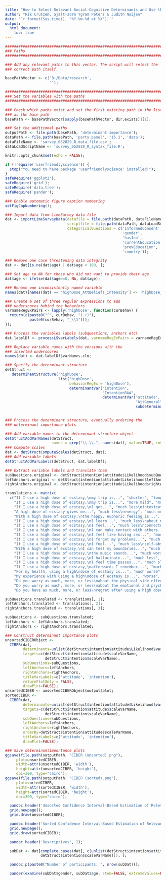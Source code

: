 ```yaml
---
title: "How to Select Relevant Social-Cognitive Determinants and Use them in the Development of Behaviour Change Interventions? Introducing Confidence Interval-Based Estimation of Relevance."
author: "Rik Crutzen, Gjalt-Jorn Ygram Peters & Judith Noijen"
date: "`r format(Sys.time(), '%Y-%m-%d at %X');`"
output:
  html_document:
    toc: true
---
```


```r

########################################################################
### Paths
########################################################################

### Add any relevant paths to this vector. The script will select the
### correct path itself.

basePathVector <- c('B:/Data/research',
                    '');

########################################################################
### Set the variables with the paths
########################################################################

### Check which paths exist and set the first existing path in the list
### as the base path
basePath <- basePathVector[sapply(basePathVector, dir.exists)][1];

### Set the additional paths
outputPath <- file.path(basePath, 'determinant-importance');
dataPath <- file.path(basePath, 'party panel', '15.1', 'data');
dataFileName <- 'survey_652829_R_data_file.csv';
dataLoadScriptName <- 'survey_652829_R_syntax_file.R';

knitr::opts_chunk$set(echo = FALSE);

if (!require('userfriendlyscience')) {
  stop("You need to have package 'userfriendlyscience' installed!");
}
safeRequire('ggplot2');
safeRequire('grid');
safeRequire('data.tree');
safeRequire('pander');

### Enable automatic figure caption numbering
setFigCapNumbering();

```

```r

### Import data from LimeSurvey data file
dat <- importLimeSurveyData(datafile = file.path(dataPath, dataFileName),
                            scriptfile = file.path(dataPath, dataLoadScriptName),
                            categoricalQuestions = c('informedConsent',
                                                     'gender',
                                                     'hasJob',
                                                     'currentEducation',
                                                     'prevEducation',
                                                     'country'));

### Remove one case threatening data integrity
dat <- dat[is.na(dat$age) | dat$age < 100, ];

### Set age to NA for those who did not want to provide their age
dat$age <- ifelse(dat$age==0, NA, dat$age);

### Rename one inconsistently named variable
names(dat)[names(dat) == 'highDose_AttBeliefs_intensity'] <- 'highDose_AttBeliefs_intens';

### Create a set of three regular expressions to add
### underscores behind the behaviors
varnameRegExPairs <- lapply('highDose', function(curBehav) {
  return(c(paste0("^", curBehav, "(.+)"),
           paste0(curBehav, "_\\1")));
});

### Process the variables labels (subquestions, anchors etc)
dat.labelDf <- processLSvarLabels(dat, varnameRegExPairs = varnameRegExPairs);

### Replace variable names with the versions with the
### inserted underscores
names(dat) <- dat.labelDf$varNames.cln;

### Specify the determinant structure
detStruct <-
   determinantStructure('highDose',
                        list('highDose',
                             behaviorRegEx = 'highDose'),
                             determinantVar("intention",
                                            "IntentionRAA",
                                            determinantVar("attitude",
                                                           "AttGeneral",
                                                           subdeterminants("Likelihood",
                                                                           "AttBeliefs"))));

### Process the determinant structure, eventually ordering the
### determinant importance plots

### Add variable names to the determinant structure object
detStructAddVarNames(detStruct,
                     names = grep("\\.\\.", names(dat), value=TRUE, invert=TRUE));
### Compute scales
dat <- detStructComputeScales(detStruct, dat);
### Add variable labels
detStructAddVarLabels(detStruct, dat.labelDf);

### Extract variable labels and translate them
subQuestions.original <- detStruct$intention$attitude$Likelihood$subQuestions;
leftAnchors.original <- detStruct$intention$attitude$Likelihood$leftAnchors;
rightAnchors.original <- detStruct$intention$attitude$Likelihood$rightAnchors;

translations <- matrix(
  c("If I use a high dose of ecstasy,\nmy trip is...", "shorter", "longer",
    "If I use a high dose of ecstasy,\nmy trip is...", "more mild", "more intense",
    "If I use a high dose of ecstasy,\nI get...", "much less\nintoxicated", "much more\nintoxicated",
    "A high dose of ecstasy gives me...", "much less\nenergy", "much more\nenergy",
    "With a high dose of ecstasy,\nthe happy, euphoric feeling is...", "much weaker", "much stronger",
    "If I use a high dose of ecstasy,\nI learn...", "much less\nabout myself", "much more\nabout myself",
    "If I use a high dose of ecstasy,\nI feel...", "much less\nconnected\n to others", "much more\nconnected\nto others",
    "If I use a high dose of ecstasy,\nI can make contact with others...", "much harder", "much easier",
    "If I use a high dose of ecstasy,\nI feel like having sex...", "much less", "much more",
    "If I use a high dose of ecstasy,\nI forget my problems...", "much slower", "much faster",
    "If I use a high dose of ecstasy,\nI feel...", "much less\nself-absorbed", "much more\nself-absorbed",
    "With a high dose of ecstasy,\nI can test my boundaries...", "much less", "much better",
    "If I use a high dose of ecstasy,\nthe music sounds...", "much worse", "much better",
    "If I use a high dose of ecstasy,\nI hallucinate...", "much less", "much more",
    "If I use a high dose of ecstasy,\nI feel time passes...", "much slower", "much faster",
    "If I use a high dose of ecstasy,\nafterwards I remember...", "much less", "much more",
    "For my health, using a high\ndose of ecstasy is...", "much worse", "much better",
    "My experience with using a high\ndose of ecstasy is...", "worse", "better",
    "Do you worry as much, more, or less\nabout the physical side effects of\nusing a high dose of ecstasy?", "worry\nmuch less", "worry\nmuch more",
    "Do you worry as much, more, or less\nabout the emotional and psychic side\neffects of using a high dose of ecstasy?", "worry\nmuch less", "worry\nmuch more",
    "Do you have as much, more, or less\nregret after using a high dose of ecstasy?", "much less\nregret", "much more\nregret"), ncol=3, byrow=TRUE);

subQuestions.translated <- translations[, 1];
leftAnchors.translated <- translations[, 2];
rightAnchors.translated <- translations[, 3];

subQuestions <- subQuestions.translated;
leftAnchors <- leftAnchors.translated;
rightAnchors <- rightAnchors.translated;

### Construct determinant importance plots
unsortedCIBERObject <-
  CIBER(dat,
        determinants=unlist(detStruct$intention$attitude$Likelihood$varNames),
        targets=c(detStruct$intention$attitude$scaleVarName,
                  detStruct$intention$scaleVarName),
        subQuestions=subQuestions,
        leftAnchors=leftAnchors,
        rightAnchors=rightAnchors,
        titleVarLabels=c('attitude', 'intention'),
        returnPlotOnly = FALSE,
        drawPlot=FALSE);
unsortedCIBER <- unsortedCIBERObject$output$plot;
sortedCIBER <-
  CIBER(dat,
        determinants=unlist(detStruct$intention$attitude$Likelihood$varNames),
        targets=c(detStruct$intention$attitude$scaleVarName,
                  detStruct$intention$scaleVarName),
        subQuestions=subQuestions,
        leftAnchors=leftAnchors,
        rightAnchors=rightAnchors,
        orderBy=detStruct$intention$attitude$scaleVarName,
        titleVarLabels=c('attitude', 'intention'),
        drawPlot=FALSE);

### Save determinantimportance plots
ggsave(file.path(outputPath, "CIBER (unsorted).png"),
     plot=unsortedCIBER,
     width=attr(unsortedCIBER, 'width'),
     height=attr(unsortedCIBER, 'height'),
     dpi=300, type="cairo");
ggsave(file.path(outputPath, "CIBER (sorted).png"),
     plot=sortedCIBER,
     width=attr(sortedCIBER, 'width'),
     height=attr(sortedCIBER, 'height'),
     dpi=300, type="cairo");

```

```r
  pandoc.header('Unsorted Confidence Interval-Based Estimation of Relevance plot', 2);
  grid.newpage();
  grid.draw(unsortedCIBER);
```

```r
  pandoc.header('Sorted Confidence Interval-Based Estimation of Relevance plot', 2);
  grid.newpage();
  grid.draw(sortedCIBER);
```

```r

  pandoc.header('Descriptives', 2);

  subDat <- dat[complete.cases(dat[, c(unlist(detStruct$intention$attitude$Likelihood$varNames), detStruct$intention$attitude$scaleVarName,
                detStruct$intention$scaleVarName)]), ];

  pandoc.p(paste0("Number of participants: ", nrow(subDat)));

  pander(examine(subDat$gender, subDat$age, stem=FALSE, extremeValues=FALSE));

```
